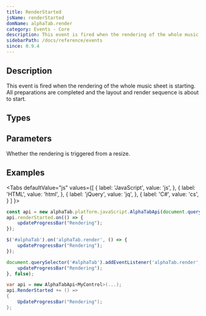 ```yaml
---
title: RenderStarted
jsName: renderStarted
domName: alphaTab.render
category: Events - Core
description: This event is fired when the rendering of the whole music sheet is starting.
sidebarPath: /docs/reference/events
since: 0.9.4
---
```



## Description
This event is fired when the rendering of the whole music sheet is starting. All
preparations are completed and the layout and render sequence is about to start. 

<EventDescription metadata={metadata} />
    
## Types

<TypeTable>
    <TypeRow type="net" name="Action" />    
    <TypeRow type="js" name="function()" />    
</TypeTable>

## Parameters

<ParameterTable>
    <ParameterRow platform="all" name="resize" type="bool">
        Whether the rendering is triggered from a resize.  
    </ParameterRow>
</ParameterTable>

## Examples

<Tabs
  defaultValue="js"
  values={[
    { label: 'JavaScript', value: 'js', },
    { label: 'HTML', value: 'html', },
    { label: 'jQuery', value: 'jq', },
    { label: 'C#', value: 'cs', }
  ]
}>
<TabItem value="js">

```js
const api = new alphaTab.platform.javaScript.AlphaTabApi(document.querySelector('#alphaTab'));
api.renderStarted.on(() => {
    updateProgressBar("Rendering");
});  
```

</TabItem>
<TabItem value="jq">

```js
$('#alphaTab').on('alphaTab.render', () => {
    updateProgressBar("Rendering");
});
```

</TabItem>
<TabItem value="html">

```js
document.querySelector('#alphaTab').addEventListener('alphaTab.render', (e) => {
    updateProgressBar("Rendering");
}, false);
```

</TabItem>
<TabItem value="cs">

```cs
var api = new AlphaTabApi<MyControl>(...);
api.RenderStarted += () => 
{
    UpdateProgressBar("Rendering");
};
```

</TabItem>
</Tabs>